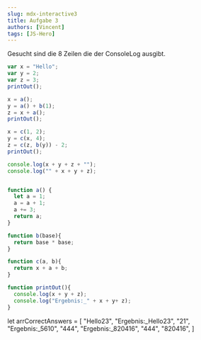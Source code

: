 ```yaml
---
slug: mdx-interactive3
title: Aufgabe 3
authors: [Vincent]
tags: [JS-Hero]
---
```


Gesucht sind die 8 Zeilen die der ConsoleLog ausgibt.

```js
var x = "Hello";
var y = 2;
var z = 3;
printOut();

x = a();
y = a() + b(1);
z = x + a();
printOut();

x = c(1, 2);
y = c(x, 4);
z = c(z, b(y)) - 2;
printOut();

console.log(x + y + z + "");
console.log("" + x + y + z);


function a() {
  let a = 1;
  a = a + 1;
  a += 3;
  return a;
}

function b(base){
  return base * base;
}

function c(a, b){
  return x + a + b;
}

function printOut(){
  console.log(x + y + z);
  console.log("Ergebnis:_" + x + y+ z);
}

```


let arrCorrectAnswers = [
  "Hello23",
  "Ergebnis:_Hello23",
  "21",
  "Ergebnis:_5610",
  "444",
  "Ergebnis:_820416",
  "444",
  "820416",
    ]

<CodeAnswers arr={arrCorrectAnswers} withHelp={true}/>


